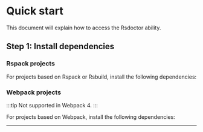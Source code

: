 # Quick start

This document will explain how to access the Rsdoctor ability.

## Step 1: Install dependencies


### Rspack projects

For projects based on Rspack or Rsbuild, install the following dependencies:

<PackageManagerTabs command="add @rsdoctor/rspack-plugin -D" />

### Webpack projects

:::tip
Not supported in Webpack 4.
:::

For projects based on Webpack, install the following dependencies:

<PackageManagerTabs command="add @rsdoctor/webpack-plugin -D" />

---


<QuickStartShared />
